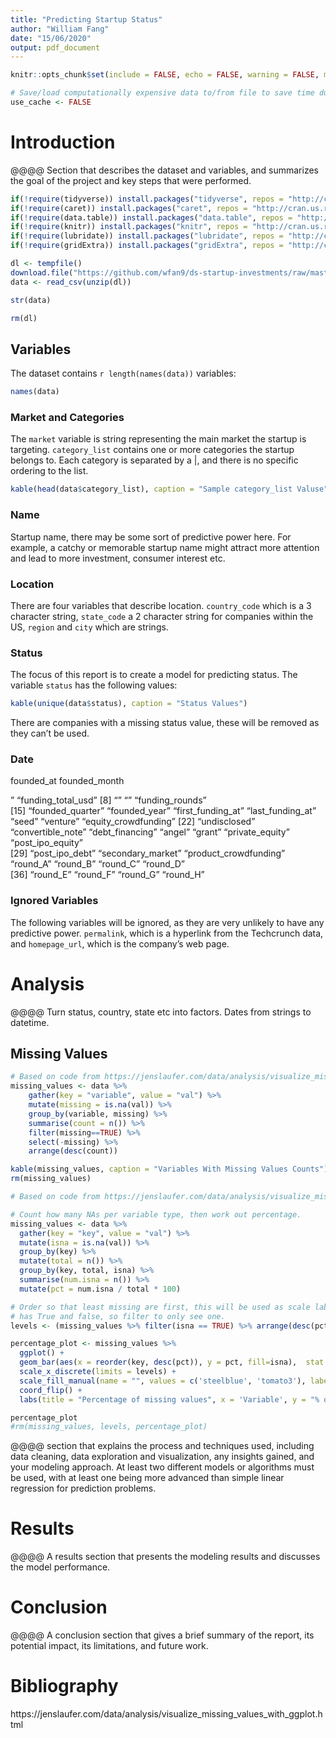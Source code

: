 ```yaml
---
title: "Predicting Startup Status"
author: "William Fang"
date: "15/06/2020"
output: pdf_document
---
```


```r
knitr::opts_chunk$set(include = FALSE, echo = FALSE, warning = FALSE, message = FALSE, error = FALSE, cache = TRUE, comment = NA)

# Save/load computationally expensive data to/from file to save time during development.
use_cache <- FALSE
```

# Introduction

@@@@ Section that describes the dataset and variables, and summarizes the goal of the project and key steps that were performed.

```r
if(!require(tidyverse)) install.packages("tidyverse", repos = "http://cran.us.r-project.org")
if(!require(caret)) install.packages("caret", repos = "http://cran.us.r-project.org")
if(!require(data.table)) install.packages("data.table", repos = "http://cran.us.r-project.org")
if(!require(knitr)) install.packages("knitr", repos = "http://cran.us.r-project.org")
if(!require(lubridate)) install.packages("lubridate", repos = "http://cran.us.r-project.org")
if(!require(gridExtra)) install.packages("gridExtra", repos = "http://cran.us.r-project.org")
```

```r

dl <- tempfile()
download.file("https://github.com/wfan9/ds-startup-investments/raw/master/data/517018_952128_compressed_investments_VC.csv.zip", dl)
data <- read_csv(unzip(dl))

str(data)

rm(dl)
```

## Variables

The dataset contains `r length(names(data))` variables:

```r
names(data)
```

### Market and Categories

The `market` variable is string representing the main market the startup is targeting.
`category_list` contains one or more categories the startup belongs to. Each category is separated by a |, and
there is no specific ordering to the list.

```r
kable(head(data$category_list), caption = "Sample category_list Valuse")
```

### Name

Startup name, there may be some sort of predictive power here. For example, a catchy or memorable startup name
might attract more attention and lead to more investment, consumer interest etc.

### Location

There are four variables that describe location.  `country_code` which is a 3 character string, `state_code` a
2 character string for companies within the US, `region` and `city` which are strings.

### Status

The focus of this report is to create a model for predicting status. The variable `status` has the following values:

```r
kable(unique(data$status), caption = "Status Values")
```
There are companies with a missing status value, these will be removed as they can't be used.

### Date
founded_at
founded_month

"               "funding_total_usd"
 [8] ""         ""           "funding_rounds"                         
[15] "founded_quarter"      "founded_year"         "first_funding_at"     "last_funding_at"      "seed"                 "venture"              "equity_crowdfunding" 
[22] "undisclosed"          "convertible_note"     "debt_financing"       "angel"                "grant"                "private_equity"       "post_ipo_equity"     
[29] "post_ipo_debt"        "secondary_market"     "product_crowdfunding" "round_A"              "round_B"              "round_C"              "round_D"             
[36] "round_E"              "round_F"              "round_G"              "round_H"


### Ignored Variables

The following variables will be ignored, as they are very unlikely to have any predictive power. `permalink`,
which is a hyperlink from the Techcrunch data, and `homepage_url`, which is the company's web page.


# Analysis

@@@@ Turn status, country, state etc into factors. Dates from strings to datetime.

## Missing Values

```r

# Based on code from https://jenslaufer.com/data/analysis/visualize_missing_values_with_ggplot.html
missing_values <- data %>%
    gather(key = "variable", value = "val") %>%
    mutate(missing = is.na(val)) %>%
    group_by(variable, missing) %>%
    summarise(count = n()) %>%
    filter(missing==TRUE) %>%
    select(-missing) %>%
    arrange(desc(count)) 

kable(missing_values, caption = "Variables With Missing Values Counts")
rm(missing_values)

```
    
```r
# Based on code from https://jenslaufer.com/data/analysis/visualize_missing_values_with_ggplot.html

# Count how many NAs per variable type, then work out percentage.
missing_values <- data %>%
  gather(key = "key", value = "val") %>%
  mutate(isna = is.na(val)) %>%
  group_by(key) %>%
  mutate(total = n()) %>%
  group_by(key, total, isna) %>%
  summarise(num.isna = n()) %>%
  mutate(pct = num.isna / total * 100)

# Order so that least missing are first, this will be used as scale labels. Each key
# has True and false, so filter to only see one.
levels <- (missing_values %>% filter(isna == TRUE) %>% arrange(desc(pct)))$key

percentage_plot <- missing_values %>%
  ggplot() +
  geom_bar(aes(x = reorder(key, desc(pct)), y = pct, fill=isna),  stat = 'identity', alpha=0.8) +
  scale_x_discrete(limits = levels) +
  scale_fill_manual(name = "", values = c('steelblue', 'tomato3'), labels = c("Present", "Missing")) +
  coord_flip() +
  labs(title = "Percentage of missing values", x = 'Variable', y = "% of missing values")

percentage_plot
#rm(missing_values, levels, percentage_plot)
```
@@@@ section that explains the process and techniques used, including data cleaning, data exploration and visualization, any insights gained, and your modeling approach. At least two different models or algorithms must be used, with at least one being more advanced than simple linear regression for prediction problems.

# Results 

@@@@ A results section that presents the modeling results and discusses the model performance.

# Conclusion

@@@@ A conclusion section that gives a brief summary of the report, its potential impact, its limitations, and future work.


# Bibliography

https://jenslaufer.com/data/analysis/visualize_missing_values_with_ggplot.html

